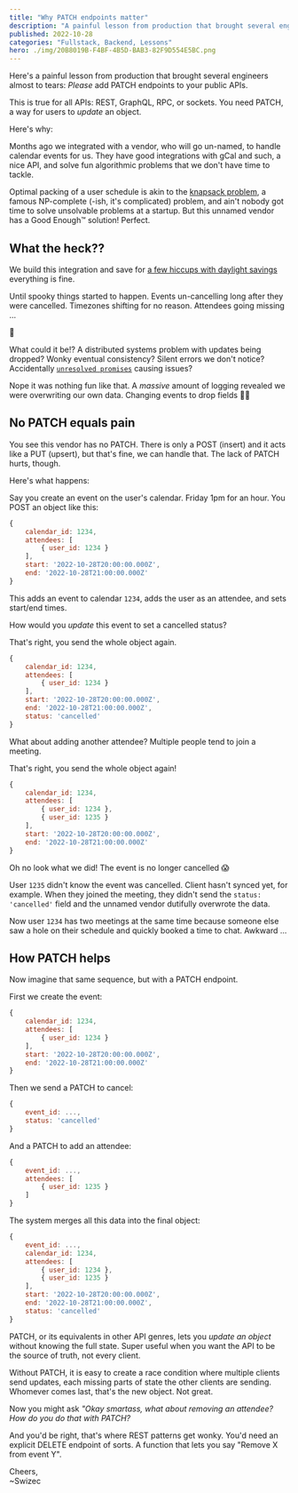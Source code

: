 ```yaml
---
title: "Why PATCH endpoints matter" 
description: "A painful lesson from production that brought several engineers almost to tears: *Please* add PATCH endpoints to your public APIs." 
published: 2022-10-28
categories: "Fullstack, Backend, Lessons"
hero: ./img/20B8019B-F4BF-4B5D-BAB3-82F9D554E5BC.png
---
```


Here's a painful lesson from production that brought several engineers almost to tears: *Please* add PATCH endpoints to your public APIs.

This is true for all APIs: REST, GraphQL, RPC, or sockets. You need PATCH, a way for users to *update* an object.

Here's why:

Months ago we integrated with a vendor, who will go un-named, to handle calendar events for us. They have good integrations with gCal and such, a nice API, and solve fun algorithmic problems that we don't have time to tackle.

Optimal packing of a user schedule is akin to the [knapsack problem](https://en.wikipedia.org/wiki/Knapsack_problem), a famous NP-complete (-ish, it's complicated) problem, and ain't nobody got time to solve unsolvable problems at a startup. But this unnamed vendor has a Good Enough™ solution! Perfect.

## What the heck??

We build this integration and save for [a few hiccups with daylight savings](https://swizec.com/blog/saving-time-in-utc-doesnt-work-and-offsets-arent-enough/) everything is fine.

Until spooky things started to happen. Events un-cancelling long after they were cancelled. Timezones shifting for no reason. Attendees going missing ...

🤨

What could it be!? A distributed systems problem with updates being dropped? Wonky eventual consistency? Silent errors we don't notice? Accidentally [`unresolved promises`](https://swizec.com/blog/finding-unresolved-promises-in-javascript/) causing issues?

Nope it was nothing fun like that. A *massive* amount of logging revealed we were overwriting our own data. Changing events to drop fields 🤦‍♀️

## No PATCH equals pain

You see this vendor has no PATCH. There is only a POST (insert) and it acts like a PUT (upsert), but that's fine, we can handle that. The lack of PATCH hurts, though.

Here's what happens:

Say you create an event on the user's calendar. Friday 1pm for an hour. You POST an object like this:

```javascript
{
	calendar_id: 1234,
	attendees: [
		{ user_id: 1234 }
	],
	start: '2022-10-28T20:00:00.000Z',
	end: '2022-10-28T21:00:00.000Z'
}
```

This adds an event to calendar `1234`, adds the user as an attendee, and sets start/end times.

How would you *update* this event to set a cancelled status?

That's right, you send the whole object again.

```javascript
{
	calendar_id: 1234,
	attendees: [
		{ user_id: 1234 }
	],
	start: '2022-10-28T20:00:00.000Z',
	end: '2022-10-28T21:00:00.000Z',
	status: 'cancelled'
}
```

What about adding another attendee? Multiple people tend to join a meeting.

That's right, you send the whole object again!

```javascript
{
	calendar_id: 1234,
	attendees: [
		{ user_id: 1234 },
		{ user_id: 1235 }
	],
	start: '2022-10-28T20:00:00.000Z',
	end: '2022-10-28T21:00:00.000Z'
}
```

Oh no look what we did! The event is no longer cancelled 😱

User `1235` didn't know the event was cancelled. Client hasn't synced yet, for example. When they joined the meeting, they didn't send the `status: 'cancelled'` field and the unnamed vendor dutifully overwrote the data.

Now user `1234` has two meetings at the same time because someone else saw a hole on their schedule and quickly booked a time to chat. Awkward ...

## How PATCH helps

Now imagine that same sequence, but with a PATCH endpoint.

First we create the event:

```javascript
{
	calendar_id: 1234,
	attendees: [
		{ user_id: 1234 }
	],
	start: '2022-10-28T20:00:00.000Z',
	end: '2022-10-28T21:00:00.000Z'
}
```

Then we send a PATCH to cancel:

```javascript
{ 
	event_id: ...,
	status: 'cancelled'
}
```

And a PATCH to add an attendee:

```javascript
{ 
	event_id: ...,
	attendees: [
		{ user_id: 1235 }
	]
}
```

The system merges all this data into the final object:

```javascript
{
	event_id: ...,
	calendar_id: 1234,
	attendees: [
		{ user_id: 1234 },
		{ user_id: 1235 }
	],
	start: '2022-10-28T20:00:00.000Z',
	end: '2022-10-28T21:00:00.000Z',
	status: 'cancelled'
}
```

PATCH, or its equivalents in other API genres, lets you *update an object* without knowing the full state. Super useful when you want the API to be the source of truth, not every client.

Without PATCH, it is easy to create a race condition where multiple clients send updates, each missing parts of state the other clients are sending. Whomever comes last, that's the new object. Not great.

Now you might ask *"Okay smartass, what about removing an attendee? How do you do that with PATCH?*

And you'd be right, that's where REST patterns get wonky. You'd need an explicit DELETE endpoint of sorts. A function that lets you say "Remove X from event Y".

Cheers,<br/>
~Swizec